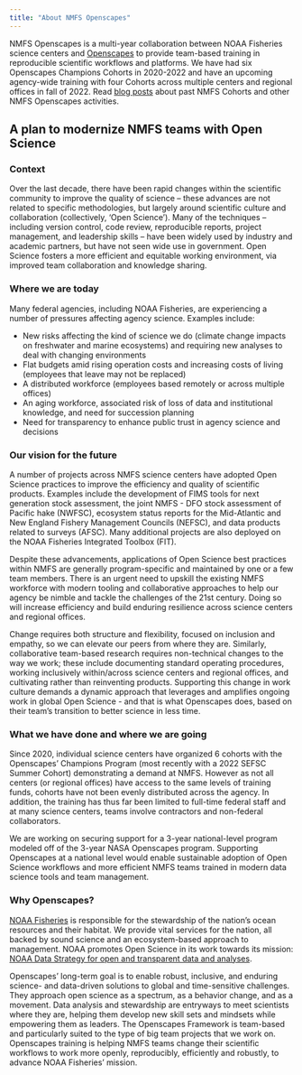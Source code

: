 ```yaml
---
title: "About NMFS Openscapes"
---
```


NMFS Openscapes is a multi-year collaboration between NOAA Fisheries science centers and [Openscapes](https://www.openscapes.org/) to provide team-based training in reproducible scientific workflows and platforms. We have had six Openscapes Champions Cohorts in 2020-2022 and have an upcoming agency-wide training with four Cohorts across multiple centers and regional offices in fall of 2022. Read [blog posts](https://www.openscapes.org/tags/noaa-fisheries/) about past NMFS Cohorts and other NMFS Openscapes activities.

## A plan to modernize NMFS teams with Open Science

### Context

Over the last decade, there have been rapid changes within the scientific community to improve the quality of science -- these advances are not related to specific methodologies, but largely around scientific culture and collaboration (collectively, 'Open Science'). Many of the techniques -- including version control, code review, reproducible reports, project management, and leadership skills -- have been widely used by industry and academic partners, but have not seen wide use in government. Open Science fosters a more efficient and equitable working environment, via improved team collaboration and knowledge sharing.

### Where we are today

Many federal agencies, including NOAA Fisheries, are experiencing a number of pressures affecting agency science. Examples include:

-   New risks affecting the kind of science we do (climate change impacts on freshwater and marine ecosystems) and requiring new analyses to deal with changing environments
-   Flat budgets amid rising operation costs and increasing costs of living (employees that leave may not be replaced)
-   A distributed workforce (employees based remotely or across multiple offices)
-   An aging workforce, associated risk of loss of data and institutional knowledge, and need for succession planning
-   Need for transparency to enhance public trust in agency science and decisions

### Our vision for the future

A number of projects across NMFS science centers have adopted Open Science practices to improve the efficiency and quality of scientific products. Examples include the development of FIMS tools for next generation stock assessment, the joint NMFS - DFO stock assessment of Pacific hake (NWFSC), ecosystem status reports for the Mid-Atlantic and New England Fishery Management Councils (NEFSC), and data products related to surveys (AFSC). Many additional projects are also deployed on the NOAA Fisheries Integrated Toolbox (FIT).

Despite these advancements, applications of Open Science best practices within NMFS are generally program-specific and maintained by one or a few team members. There is an urgent need to upskill the existing NMFS workforce with modern tooling and collaborative approaches to help our agency be nimble and tackle the challenges of the 21st century. Doing so will increase efficiency and build enduring resilience across science centers and regional offices.

Change requires both structure and flexibility, focused on inclusion and empathy, so we can elevate our peers from where they are. Similarly, collaborative team-based research requires non-technical changes to the way we work; these include documenting standard operating procedures, working inclusively within/across science centers and regional offices, and cultivating rather than reinventing products. Supporting this change in work culture demands a dynamic approach that leverages and amplifies ongoing work in global Open Science - and that is what Openscapes does, based on their team's transition to better science in less time.

### What we have done and where we are going

Since 2020, individual science centers have organized 6 cohorts with the Openscapes' Champions Program (most recently with a 2022 SEFSC Summer Cohort) demonstrating a demand at NMFS. However as not all centers (or regional offices) have access to the same levels of training funds, cohorts have not been evenly distributed across the agency. In addition, the training has thus far been limited to full-time federal staff and at many science centers, teams involve contractors and non-federal collaborators.

We are working on securing support for a 3-year national-level program modeled off of the 3-year NASA Openscapes program. Supporting Openscapes at a national level would enable sustainable adoption of Open Science workflows and more efficient NMFS teams trained in modern data science tools and team management.

### Why Openscapes?

[NOAA Fisheries](https://www.fisheries.noaa.gov/about-us) is responsible for the stewardship of the nation's ocean resources and their habitat. We provide vital services for the nation, all backed by sound science and an ecosystem-based approach to management. NOAA promotes Open Science in its work towards its mission: [NOAA Data Strategy for open and transparent data and analyses](https://sciencecouncil.noaa.gov/Portals/0/2020%20Data%20Strategy.pdf?ver=2020-09-17-150024-997).

Openscapes' long-term goal is to enable robust, inclusive, and enduring science- and data-driven solutions to global and time-sensitive challenges. They approach open science as a spectrum, as a behavior change, and as a movement. Data analysis and stewardship are entryways to meet scientists where they are, helping them develop new skill sets and mindsets while empowering them as leaders. The Openscapes Framework is team-based and particularly suited to the type of big team projects that we work on. Openscapes training is helping NMFS teams change their scientific workflows to work more openly, reproducibly, efficiently and robustly, to advance NOAA Fisheries' mission.


